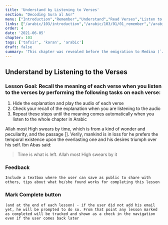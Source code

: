 ```yaml
---
title: 'Understand by Listening to Verses'
section: "Decoding Sura al Asr"
menu: ["Introduction","Remember","Understand","Read Verses","Listen to Verses","Apply the Verses","Reflect on the Verses"]
links: ["/arabic/103/introduction","/arabic/103/01/01_remember","/arabic/103/01/02_understand","/arabic/103/02/01_read-verses","/arabic/103/02/02_listen-verses","/arabic/103/02/03_apply-verses","/arabic/103/03/01_reflect-verses"]
order: 4
date: '2021-06-05'
chapter: 103
tags: ['tafsir', 'koran', 'arabic']
draft: false
summary: 'This chapter was revealed before the emigration to Medina (`مكية`). It comes with a goal of succinct advice, clarifying the reason for mankind's happiness or distress and indicating victory in this life versus loss and perdition.'
---
```


## Understand by Listening to the Verses
### Lesson Goal: Recall the meaning of each verse when you listen to the verses by performing the following tasks on each verse:
1. Hide the explanation and play the audio of each verse
2. Check your recall of the explanation when you are listening to the audio
3. Repeat these steps until the meaning comes automatically when you listen to the whole chapter in Arabic

<showVersesFrom103 ayahs={[1,2]}>

Allah most High swears by time, which is from a kind of wonder and peculiarity, and the passage []. Verily, mankind is in loss for he prefers the temporal existence upon the everlasting one and his desires triumph over his self. Ibn Abas said:

> Time is what is left. Allah most High swears by it

</showVersesFrom103>

### Feedback

`Include a textbox where the user can save as public to share with others, tips about what he/she found works for completing this lesson`

### Mark Complete button

`(and at the end of each lesson) - if the user did not add his email yet, he will be prompted to do so. From that point any lesson marked as completed will be tracked and shown as a check in the navigation even if the user comes back later`
